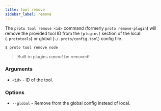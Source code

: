 ```yaml
---
title: tool remove
sidebar_label: remove
---
```



<VersionLabel version="0.23.0" header />

The `proto tool remove <id>` command (formerly `proto remove-plugin`) will remove the provided tool
ID from the `[plugins]` section of the local (`.prototools`) or global (`~/.proto/config.toml`)
config file.

```shell
$ proto tool remove node
```

> Built-in plugins _cannot_ be removed!

### Arguments

- `<id>` - ID of the tool.

### Options

- `--global` - Remove from the global config instead of local.
